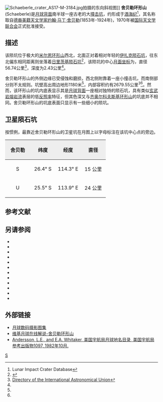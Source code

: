 {{lunar crater data |
 image=Schaeberle crater moon.jpg|240px|
 caption=[[阿波罗15号|阿波罗15号]]拍摄的舍贝勒环形山，''[[美国宇航局|美国宇航局]]照片''。|
 latitude=26.33|
 N_or_S=S|
 longitude=117.71|
 E_or_W=E|
 diameter=56.74公里|
 depth=2.43公里|
 colong=240|
 eponym=[[约翰·马丁·舍贝勒|约翰·马·舍贝勒]]}}
[[Image:Schaeberle_crater_AS17-M-3184.jpg|thumb]]拍摄的东向斜视图]]
'''舍贝勒环形山'''(Schaeberle)是[[月球背面|月球背面]]南半球一座古老的大[[撞击坑|撞击坑]]，约形成于[[酒海纪|酒海纪]]<ref name=LICD>Lunar Impact Crater Database</ref>，其名称取自[[德裔美国人|德裔美籍]][[天文学家|天文学家]][[约翰·马丁·舍贝勒|约翰·马丁·舍贝勒]](1853年-1924年)，1970年被[[国际天文学联合会|国际天文学联合会]]正式批准接受。

==描述==
该陨坑位于极大的[[米尔恩环形山|米尔恩环形山]]西北，北面正对着相对年轻的[[伊扎克陨石坑|伊扎克陨石坑]]，往东北偏东相同距离则坐落着[[日里茨基陨石坑|日里茨基陨石坑]]<ref>{{Cite web |url=http://planetarynames.wr.usgs.gov/images/Lunar/lac_101_wac.pdf |title=Crater Schaeberle on LAC-101 map |accessdate=2016-07-25 |archive-date=2016-12-13 |archive-url=https://web.archive.org/web/20161213042306/https://planetarynames.wr.usgs.gov/images/Lunar/lac_101_wac.pdf |dead-url=no }}</ref>，该陨坑的中心[[月面坐标|月面坐标]]为{{Coord|26.33|S|117.71|E|globe:Moon|nogoogle=1|noosm=1}}，直径56.74公里<ref name="IAU">[http://planetarynames.wr.usgs.gov/Feature/5361 Directory of the International Astronomical Union]</ref>，深度为2.43公里<ref name=LICD/>。

舍贝勒环形山的外侧边缘已受侵蚀和磨损，西北侧附靠着一座小撞击坑，而南侧部分则不太规则。坑壁高出周边地形1180米<ref name="LICD"/>，内部容积约有2679.55公里<sup>3</sup><ref name="LICD"/>。然而，该环形山的坑内底表显示其是[[月球背面|月球背面]]一座相对独特的陨石坑，具有类似[[玄武岩|玄武岩]][[熔岩流|熔岩流]]表层的低[[反照率|反照率]]特征，但其色深又与[[齐奥尔科夫斯基环形山|齐奥尔科夫斯基环形山]]的坑底并不相同。舍贝勒环形山的坑底表面只显示有一些细小的陨坑。

==卫星陨石坑==
按惯例，最靠近舍贝勒环形山的卫星坑在月图上以字母标注在该坑中心点的旁边。

{| class="wikitable"
!width="25%" style="background:#eeeeee;" |舍贝勒 
!width="25%" style="background:#eeeeee;" |纬度
!width="25%" style="background:#eeeeee;" |经度
!width="25%" style="background:#eeeeee;" |直径
|-
|align="center"|S
|align="center"|26.4° S
|align="center"|114.3° E
|align="center"|15 公里
|-
|align="center"|U
|align="center"|25.5° S
|align="center"|113.9° E
|align="center"|24 公里
|}

== 参考文献 ==
{{Reflist}}

==另请参阅==
{{refbegin}}
* {{cite book
  | last1 = Andersson
  | first1 = L. E.
  | last2 = Whitaker
  | first2 = E. A.
  | authorlink2 = Ewen Whitaker
  | date = 1982
  | title = [[NASA|NASA]] Catalogue of Lunar Nomenclature
  | publisher = NASA RP-1097
  | ref = harv
  }}
* {{cite web
  | last = Blue
  | first = Jennifer
  | date = July 25, 2007
  | title = Gazetteer of Planetary Nomenclature
  | publisher = [[United_States_Geological_Survey|USGS]]
  | url = http://planetarynames.wr.usgs.gov/
  | accessdate = 2007-08-05
  | ref = harv
  | archive-date = 2018-12-25
  | archive-url = https://web.archive.org/web/20181225170157/https://planetarynames.wr.usgs.gov/
  | dead-url = no
  }}
* {{cite book
  | last1 = Bussey
  | first1 = B.
  | authorlink1 = Ben Bussey
  | last2 = Spudis
  | first2 = P.
  | authorlink2 = Paul Spudis
  | date = 2004
  | title = The Clementine Atlas of the Moon
  | publisher = Cambridge University Press
  | location = New York
  | isbn = 978-0-521-81528-4
  | ref = harv
  }}
* {{cite book
  | last1 = Cocks
  | first1 = Elijah E.
  | last2 = Cocks
  | first2 = Josiah C.
  | date = 1995
  | title = Who's Who on the Moon: A Biographical Dictionary of Lunar Nomenclature
  | url = https://archive.org/details/isbn_9780936389271
  | publisher = Tudor Publishers
  | isbn = 978-0-936389-27-1
  | ref = harv
  }}
* {{cite web
  | last = McDowell
  | first = Jonathan
  | date = July 15, 2007
  | url = http://host.planet4589.org/astro/lunar/
  | title = Lunar Nomenclature
  | publisher = Jonathan's Space Report
  | accessdate = 2007-10-24
  | ref = harv
  | archive-date = 2018-12-25
  | archive-url = https://web.archive.org/web/20181225170156/http://host.planet4589.org/astro/lunar/
  | dead-url = no
  }}
* {{cite journal| last1 = Menzel| first1 = D. H.| last2 = Minnaert| first2 = M.| last3 = Levin| first3 = B.| last4 = Dollfus| first4 = A.| last5 = Bell| first5 = B.| title = Report on Lunar Nomenclature by the Working Group of Commission 17 of the IAU| doi = 10.1007/BF00171763| journal = Space Science Reviews| volume = 12| issue = 2| pages = 136–186| date = 1971| bibcode = 1971SSRv...12..136M| ref = harv}}
* {{cite book
  | first = Patrick
  | last = Moore
  | authorlink = Patrick Moore
  | date = 2001
  | title = On the Moon
  | url = https://archive.org/details/patrickmooreonmo00patr
  | publisher = Sterling Publishing Co.
  | isbn = 978-0-304-35469-6
  | ref = harv
  }}
* {{cite book
  | first = Fred W.
  | last = Price
  | date = 1988
  | title = The Moon Observer's Handbook
  | publisher = Cambridge University Press
  | isbn = 978-0-521-33500-3
  | ref = harv
  }}
* {{cite book
  | last = Rükl
  | first = Antonín
  | authorlink = Antonín Rükl
  | date = 1990
  | title = Atlas of the Moon
  | publisher = Kalmbach Books
  | isbn = 978-0-913135-17-4
  | ref = harv
  }}
* {{cite book
  | last = Webb
  | first = Rev. T. W.
  | authorlink = Thomas William Webb
  | date = 1962
  | title = Celestial Objects for Common Telescopes
  | url = https://archive.org/details/celestialobjects00webb
  | edition = 6th revised
  | publisher = Dover
  | isbn = 978-0-486-20917-3
  | ref = harv
  }}
* {{cite book
  | first = Ewen A.
  | last = Whitaker
  | authorlink = Ewen Whitaker
  | date = 1999
  | title = Mapping and Naming the Moon
  | publisher = Cambridge University Press
  | isbn = 978-0-521-62248-6
  | ref = harv
  }}
* {{cite book
  | first = Peter T.
  | last = Wlasuk
  | date = 2000
  | title = Observing the Moon
  | publisher = Springer
  | isbn = 978-1-85233-193-1
  | ref = harv
 }}
{{refend}}

==外部链接==
* [http://www.lpi.usra.edu/resources/lunar_orbiter/bin/srch_nam.shtml?Schaeberle%7C0 月球数码摄影图集]
* [http://the-moon.wikispaces.com/Schaeberle 维基月球在线解说-舍贝勒环形山]
* [http://planet4589.org/astro/lunar/RP-1097.pdf Andersson, L.E., and E.A. Whitaker, 美国宇航局月球地名目录, 美国宇航局参考出版物1097, 1982年10月.] {{Wayback|url=http://planet4589.org/astro/lunar/RP-1097.pdf |date=20141006125838 }}

[[Category:月球环形山|S]]
{{月球環形山 (R-S)}}